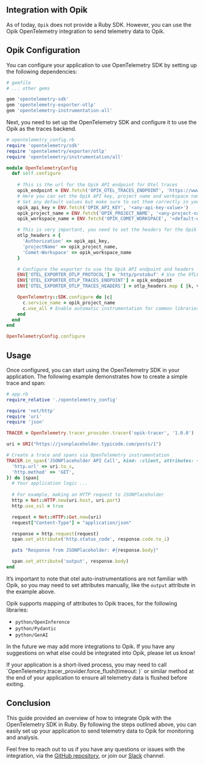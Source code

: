 ## Integration with Opik

As of today, `Opik` does not provide a Ruby SDK. However, you can use the Opik OpenTelemetry integration to send telemetry data to Opik.

## Opik Configuration

You can configure your application to use OpenTelemetry SDK by setting up the following dependencies:

```ruby
# gemfile
# ... other gems

gem 'opentelemetry-sdk'
gem 'opentelemetry-exporter-otlp'
gem 'opentelemetry-instrumentation-all'
```

Next, you need to set up the OpenTelemetry SDK and configure it to use the Opik as the traces backend.

```ruby
# opentelemetry_config.rb
require 'opentelemetry/sdk'
require 'opentelemetry/exporter/otlp'
require 'opentelemetry/instrumentation/all'

module OpenTelemetryConfig
  def self.configure
    
    # This is the url for the Opik API endpoint for Otel traces
    opik_endpoint = ENV.fetch('OPIK_OTEL_TRACES_ENDPOINT', 'https://www.comet.com/opik/api/v1/private/otel/v1/traces')
    # Here you can set the Opik API key, project name and workspace name
    # Set any default values but make sure to set them correctly in your environment variables
    opik_api_key = ENV.fetch('OPIK_API_KEY', '<any-api-key-value>')
    opik_project_name = ENV.fetch('OPIK_PROJECT_NAME', '<any-project-name-value>')
    opik_workspace_name = ENV.fetch('OPIK_COMET_WORKSPACE', '<default-workspace>')

    # This is very important, you need to set the headers for the Opik API calls to be able to authenticate against Opik
    otlp_headers = {
      'Authorization' => opik_api_key,
      'projectName' => opik_project_name,
      'Comet-Workspace' => opik_workspace_name
    }

    # Configure the exporter to use the Opik API endpoint and headers
    ENV['OTEL_EXPORTER_OTLP_PROTOCOL'] = 'http/protobuf' # Use the OTLP HTTP/Protobuf protocol
    ENV['OTEL_EXPORTER_OTLP_TRACES_ENDPOINT'] = opik_endpoint
    ENV['OTEL_EXPORTER_OTLP_TRACES_HEADERS'] = otlp_headers.map { |k, v| "#{k}=#{v}" }.join(',')

    OpenTelemetry::SDK.configure do |c|
      c.service_name = opik_project_name
      c.use_all # Enable automatic instrumentation for common libraries
    end
  end
end

OpenTelemetryConfig.configure
```

## Usage

Once configured, you can start using the OpenTelemetry SDK in your application. The following example demonstrates how to create a simple trace and span:

```ruby
# app.rb
require_relative './opentelemetry_config'

require 'net/http'
require 'uri'
require 'json'

TRACER = OpenTelemetry.tracer_provider.tracer('opik-tracer', '1.0.0')

uri = URI("https://jsonplaceholder.typicode.com/posts/1")

# Create a trace and spans via OpenTelemetry instrumentation
TRACER.in_span('JSONPlaceholder API Call', kind: :client, attributes: {
  'http.url' => uri.to_s,
  'http.method' => 'GET',
}) do |span|
  # Your application logic ...
  
  # For example, making an HTTP request to JSONPlaceholder
  http = Net::HTTP.new(uri.host, uri.port)
  http.use_ssl = true

  request = Net::HTTP::Get.new(uri)
  request["Content-Type"] = "application/json"

  response = http.request(request)
  span.set_attribute('http.status_code', response.code.to_i)

  puts "Response from JSONPlaceholder: #{response.body}"

  span.set_attribute('output', response.body)
end
```

It’s important to note that otel auto-instrumentations are not familiar with Opik, so you may need to set attributes manually, like the `output` attribute in the example above.

Opik supports mapping of attributes to Opik traces, for the following libraries:
- `python/OpenInference`
- `python/Pydantic`
- `python/GenAI`

In the future we may add more integrations to Opik. If you have any suggestions on what else could be integrated into Opik, please let us know!

<Tip>
  If your application is a short-lived process, you may need to call `OpenTelemetry.tracer_provider.force_flush(timeout: <timeout>)` or similar method at the end of your application to ensure all telemetry data is flushed before exiting.
</Tip>

## Conclusion

This guide provided an overview of how to integrate Opik with the OpenTelemetry SDK in Ruby. By following the steps outlined above, you can easily set up your application to send telemetry data to Opik for monitoring and analysis.

Feel free to reach out to us if you have any questions or issues with the integration, via the [GitHub repository](https://github.com/comet-ml/opik/issues), or join our [Slack](https://chat.comet.com) channel.


